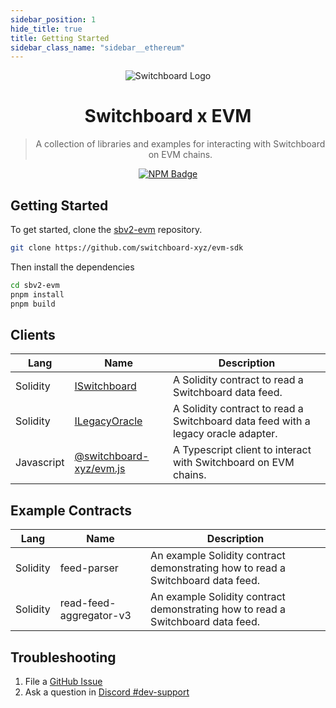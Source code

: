 ```yaml
---
sidebar_position: 1
hide_title: true
title: Getting Started
sidebar_class_name: "sidebar__ethereum"
---
```


<div align="center">

![Switchboard Logo](https://github.com/switchboard-xyz/sbv2-core/raw/main/website/static/img/icons/switchboard/avatar.png)

# Switchboard x EVM

> A collection of libraries and examples for interacting with Switchboard on EVM
> chains.

[![NPM Badge](https://img.shields.io/github/package-json/v/switchboard-xyz/evm-sdk?color=red&filename=javascript%2Fevm.js%2Fpackage.json&label=%40switchboard-xyz%2Fevm.js&logo=npm)](https://www.npmjs.com/package/@switchboard-xyz/evm.js)

</div>

## Getting Started

To get started, clone the
[sbv2-evm](https://github.com/switchboard-xyz/evm-sdk) repository.

```bash
git clone https://github.com/switchboard-xyz/evm-sdk
```

Then install the dependencies

```bash
cd sbv2-evm
pnpm install
pnpm build
```

## Clients

| **Lang**   | **Name**                                    | **Description**                                                                   |
| ---------- | ------------------------------------------- | --------------------------------------------------------------------------------- |
| Solidity   | [ISwitchboard](/evm/ISwitchboard)           | A Solidity contract to read a Switchboard data feed.                              |
| Solidity   | [ILegacyOracle](/evm/ILegacyOracle)         | A Solidity contract to read a Switchboard data feed with a legacy oracle adapter. |
| Javascript | [@switchboard-xyz/evm.js](/evm/javascript/) | A Typescript client to interact with Switchboard on EVM chains.                   |

## Example Contracts

| **Lang** | **Name**                | **Description**                                                                 |
| -------- | ----------------------- | ------------------------------------------------------------------------------- |
| Solidity | feed-parser             | An example Solidity contract demonstrating how to read a Switchboard data feed. |
| Solidity | read-feed-aggregator-v3 | An example Solidity contract demonstrating how to read a Switchboard data feed. |

## Troubleshooting

1. File a [GitHub Issue](https://github.com/switchboard-xyz/evm-sdk/issues/new)
2. Ask a question in
   [Discord #dev-support](https://discord.com/channels/841525135311634443/984343400377647144)
